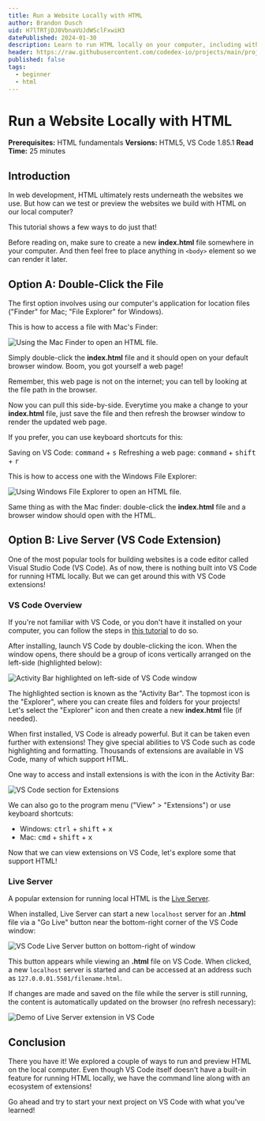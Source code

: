 ```yaml
---
title: Run a Website Locally with HTML
author: Brandon Dusch
uid: H7lTRTjDJ0VbnaVUJdWSclFxwiH3
datePublished: 2024-01-30
description: Learn to run HTML locally on your computer, including with VS Code.
header: https://raw.githubusercontent.com/codedex-io/projects/main/projects/run-a-website-locally-with-html/header.gif
published: false
tags:
  - beginner
  - html
---
```


<BannerImage
  link="https://raw.githubusercontent.com/codedex-io/projects/main/projects/run-a-website-locally-with-html/header.gif"
  description="Title Image"
  uid={true}
  cl="for-sidebar"
/>

# Run a Website Locally with HTML

<AuthorAvatar
  author_name="Brandon Dusch"
  author_avatar="/images/projects/authors/brandon_dusch.png"
  username="Dusch4593"
  uid={true}
/>

<BannerImage
  link="https://raw.githubusercontent.com/codedex-io/projects/main/projects/run-a-website-locally-with-html/header.gif"
  description="Title Image"
  uid={true}
/>

**Prerequisites:** HTML fundamentals
**Versions:** HTML5, VS Code 1.85.1
**Read Time:** 25 minutes

## Introduction

In web development, HTML ultimately rests underneath the websites we use. But how can we test or preview the websites we build with HTML on our local computer?

This tutorial shows a few ways to do just that!

Before reading on, make sure to create a new **index.html** file somewhere in your computer. And then feel free to place anything in `<body>` element so we can render it later.

## Option A: Double-Click the File

The first option involves using our computer's application for location files ("Finder" for Mac; "File Explorer" for Windows).

This is how to access a file with Mac's Finder:

<img src="https://raw.githubusercontent.com/codedex-io/projects/main/projects/run-a-website-locally-with-html/open-html-on-mac-finder.gif" alt="Using the Mac Finder to open an HTML file." />

Simply double-click the **index.html** file and it should open on your default browser window. Boom, you got yourself a web page!

Remember, this web page is not on the internet; you can tell by looking at the file path in the browser. 

Now you can pull this side-by-side. Everytime you make a change to your **index.html** file, just save the file and then refresh the browser window to render the updated web page.

If you prefer, you can use keyboard shortcuts for this:

Saving on VS Code: <kbd>command</kbd> + <kbd>s</kbd>
Refreshing a web page: <kbd>command</kbd> + <kbd>shift</kbd> + <kbd>r</kbd>

This is how to access one with the Windows File Explorer:

<img src="https://raw.githubusercontent.com/codedex-io/projects/main/projects/run-a-website-locally-with-html/open-html-in-windows-explorer" alt="Using Windows File Explorer to open an HTML file." />

Same thing as with the Mac finder: double-click the **index.html** file and a browser window should open with the HTML.

## Option B: Live Server (VS Code Extension)

One of the most popular tools for building websites is a code editor called Visual Studio Code (VS Code). As of now, there is nothing built into VS Code for running HTML locally. But we can get around this with VS Code extensions!

### VS Code Overview

If you're not familiar with VS Code, or you don't have it installed on your computer, you can follow the steps in [this tutorial](https://www.codedex.io/projects/set-up-your-local-environment-in-python#setting-up) to do so.

After installing, launch VS Code by double-clicking the icon. When the window opens, there should be a group of icons vertically arranged on the left-side (highlighted below):

<img src="https://raw.githubusercontent.com/codedex-io/projects/main/projects/run-a-website-locally-with-html/vs-code-activity-bar.png" alt="Activity Bar highlighted on left-side of VS Code window" />

The highlighted section is known as the "Activity Bar". The topmost icon is the "Explorer", where you can create files and folders for your projects! Let's select the "Explorer" icon and then create a new **index.html** file (if needed).

When first installed, VS Code is already powerful. But it can be taken even further with extensions! They give special abilities to VS Code such as code highlighting and formatting. Thousands of extensions are available in VS Code, many of which support HTML.

One way to access and install extensions is with the icon in the Activity Bar:

<img src="https://raw.githubusercontent.com/codedex-io/projects/main/projects/run-a-website-locally-with-html/vs-code-extensions.gif" alt="VS Code section for Extensions" />

We can also go to the program menu ("View" > "Extensions") or use keyboard shortcuts:

- Windows: <kbd>ctrl</kbd> + <kbd>shift</kbd> + <kbd>x</kbd>
- Mac: <kbd>cmd</kbd> + <kbd>shift</kbd> + <kbd>x</kbd>

Now that we can view extensions on VS Code, let's explore some that support HTML!

### Live Server

A popular extension for running local HTML is the [Live Server](https://marketplace.visualstudio.com/items?itemName=ritwickdey.LiveServer).

When installed, Live Server can start a new `localhost` server for an **.html** file via a "Go Live" button near the bottom-right corner of the VS Code window:

<img src="https://raw.githubusercontent.com/codedex-io/projects/main/projects/run-a-website-locally-with-html/live-server-button.png" alt="VS Code Live Server button on bottom-right of window" />

This button appears while viewing an **.html** file on VS Code. When clicked, a new `localhost` server is started and can be accessed at an address such as `127.0.0.01.5501/filename.html`.

If changes are made and saved on the file while the server is still running, the content is automatically updated on the browser (no refresh necessary):

<img src="https://raw.githubusercontent.com/codedex-io/projects/main/projects/run-a-website-locally-with-html/live-server-demo.gif" alt="Demo of Live Server extension in VS Code" />

## Conclusion

There you have it! We explored a couple of ways to run and preview HTML on the local computer. Even though VS Code itself doesn't have a built-in feature for running HTML locally, we have the command line along with an ecosystem of extensions!

Go ahead and try to start your next project on VS Code with what you've learned!

